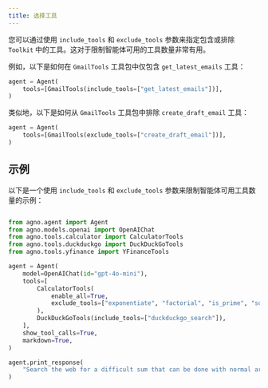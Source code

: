 ```yaml
---
title: 选择工具
---
```

您可以通过使用 `include_tools` 和 `exclude_tools` 参数来指定包含或排除 `Toolkit` 中的工具。这对于限制智能体可用的工具数量非常有用。

例如，以下是如何在 `GmailTools` 工具包中仅包含 `get_latest_emails` 工具：

```python
agent = Agent(
    tools=[GmailTools(include_tools=["get_latest_emails"])],
)
```

类似地，以下是如何从 `GmailTools` 工具包中排除 `create_draft_email` 工具：

```python
agent = Agent(
    tools=[GmailTools(exclude_tools=["create_draft_email"])],
)
```

## 示例

以下是一个使用 `include_tools` 和 `exclude_tools` 参数来限制智能体可用工具数量的示例：

```python include_exclude_tools.py

from agno.agent import Agent
from agno.models.openai import OpenAIChat
from agno.tools.calculator import CalculatorTools
from agno.tools.duckduckgo import DuckDuckGoTools
from agno.tools.yfinance import YFinanceTools

agent = Agent(
    model=OpenAIChat(id="gpt-4o-mini"),
    tools=[
        CalculatorTools(
            enable_all=True,
            exclude_tools=["exponentiate", "factorial", "is_prime", "square_root"],
        ),
        DuckDuckGoTools(include_tools=["duckduckgo_search"]),
    ],
    show_tool_calls=True,
    markdown=True,
)

agent.print_response(
    "Search the web for a difficult sum that can be done with normal arithmetic and solve it.",
)
```